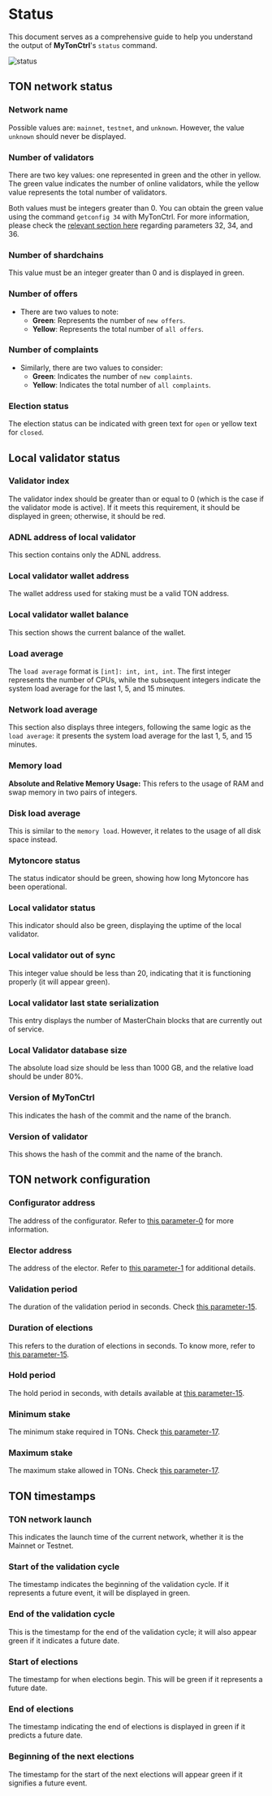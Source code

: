 
# Status

This document serves as a comprehensive guide to help you understand the output of **MyTonCtrl**'s `status` command.

![status](/img/docs/mytonctrl/status.png)

## TON network status

### Network name

Possible values are: `mainnet`, `testnet`, and `unknown`. However, the value `unknown` should never be displayed.

### Number of validators

There are two key values: one represented in green and the other in yellow. The green value indicates the number of online validators, while the yellow value represents the total number of validators.

Both values must be integers greater than 0. You can obtain the green value using the command `getconfig 34` with MyTonCtrl. For more information, please check the [relevant section here](/v3/documentation/network/config-params/overview#param-32-34-and-36) regarding parameters 32, 34, and 36.

### Number of shardchains

This value must be an integer greater than 0 and is displayed in green.

### Number of offers

- There are two values to note:
  - **Green**: Represents the number of `new offers`.
  - **Yellow**: Represents the total number of `all offers`.

### Number of complaints

- Similarly, there are two values to consider:
  - **Green**: Indicates the number of `new complaints`.
  - **Yellow**: Indicates the total number of `all complaints`.

### Election status

The election status can be indicated with green text for `open` or yellow text for `closed`.

## Local validator status

### Validator index

The validator index should be greater than or equal to 0 (which is the case if the validator mode is active). If it meets this requirement, it should be displayed in green; otherwise, it should be red.

### ADNL address of local validator

This section contains only the ADNL address.

### Local validator wallet address

The wallet address used for staking must be a valid TON address.

### Local validator wallet balance

This section shows the current balance of the wallet.

### Load average

The `load average` format is `[int]: int, int, int`. The first integer represents the number of CPUs, while the subsequent integers indicate the system load average for the last 1, 5, and 15 minutes.

### Network load average

This section also displays three integers, following the same logic as the `load average`: it presents the system load average for the last 1, 5, and 15 minutes.

### Memory load

**Absolute and Relative Memory Usage:** This refers to the usage of RAM and swap memory in two pairs of integers.

### Disk load average

This is similar to the `memory load`. However, it relates to the usage of all disk space instead.

### Mytoncore status

The status indicator should be green, showing how long Mytoncore has been operational.

### Local validator status

This indicator should also be green, displaying the uptime of the local validator.

### Local validator out of sync

This integer value should be less than 20, indicating that it is functioning properly (it will appear green).

### Local validator last state serialization

This entry displays the number of MasterChain blocks that are currently out of service.

### Local Validator database size

The absolute load size should be less than 1000 GB, and the relative load should be under 80%.

### Version of MyTonCtrl

This indicates the hash of the commit and the name of the branch.

### Version of validator

This shows the hash of the commit and the name of the branch.

## TON network configuration

### Configurator address

The address of the configurator. Refer to [this parameter-0](/v3/documentation/network/config-params/overview#param-0) for more information.

### Elector address

The address of the elector. Refer to [this parameter-1](/v3/documentation/network/config-params/overview#param-1) for additional details.

### Validation period

The duration of the validation period in seconds. Check [this parameter-15](/v3/documentation/network/config-params/overview#param-15).

### Duration of elections

This refers to the duration of elections in seconds. To know more, refer to [this parameter-15](/v3/documentation/network/config-params/overview#param-15).

### Hold period

The hold period in seconds, with details available at [this parameter-15](/v3/documentation/network/config-params/overview#param-15).

### Minimum stake

The minimum stake required in TONs. Check [this parameter-17](/v3/documentation/network/config-params/overview#param-17).

### Maximum stake

The maximum stake allowed in TONs. Check [this parameter-17](/v3/documentation/network/config-params/overview#param-17).

## TON timestamps

### TON network launch

This indicates the launch time of the current network, whether it is the Mainnet or Testnet.

### Start of the validation cycle

The timestamp indicates the beginning of the validation cycle. If it represents a future event, it will be displayed in green.

### End of the validation cycle

This is the timestamp for the end of the validation cycle; it will also appear green if it indicates a future date.

### Start of elections

The timestamp for when elections begin. This will be green if it represents a future date.

### End of elections

The timestamp indicating the end of elections is displayed in green if it predicts a future date.

### Beginning of the next elections

The timestamp for the start of the next elections will appear green if it signifies a future event.

<Feedback />

